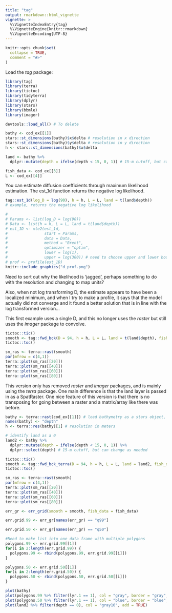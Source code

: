 ```yaml
---
title: "tag"
output: rmarkdown::html_vignette
vignette: >
  %\VignetteIndexEntry{tag}
  %\VignetteEngine{knitr::rmarkdown}
  %\VignetteEncoding{UTF-8}
---
```


```r
knitr::opts_chunk$set(
  collapse = TRUE,
  comment = "#>"
)
```

Load the *tag* package:
```r
library(tag)
library(terra)
library(tictoc)
library(tidyterra)
library(dplyr)
library(stars)
library(bbmle)
library(imager)
```

```r
devtools::load_all() # To delete

bathy <- cod_ex[[1]]
stars::st_dimensions(bathy)$x$delta # resolution in x direction
stars::st_dimensions(bathy)$y$delta # resolution in y direction
h <- stars::st_dimensions(bathy)$x$delta

land <- bathy %>%
  dplyr::mutate(depth = ifelse(depth < 15, 0, 1)) # 15-m cutoff, but can change as needed

fish_data <- cod_ex[[3]]
L <- cod_ex[[4]]
```

You can estimate diffusion coefficients through maximum likelihood estimation. The est_1d function returns the negative log likelihood.

``` r
tag::est_1d(log_D = log(90), h = h, L = L, land = t(land$depth))
# example, returns the negative log likelihood

# 
# Params <- list(log_D = log(90))
# Data <- list(h = h, L = L, land = t(land$depth))
# est_1D <- mle2(est_1d, 
#                start = Params, 
#                data = Data, 
#                method = "Brent", 
#                optimizer = "optim",
#                lower = log(1),
#                upper = log(300)) # need to choose upper and lower boundaries
# prof <- profile(est_1D)
knitr::include_graphics("d_prof.png")
```
Need to sort out why the likelihood is 'jagged', perhaps something to do with the resolution and changing to map units?

Also, when not log transforming D, the estimate appears to have been a localized minimum, and when I try to make a profile, it says that the model actually did not converge and it found a better solution that is in line with the log transformed version...

This first example uses a single D, and this no longer uses the *raster* but still uses the *imager* package to convolve. 
```r
tictoc::tic()
smooth <- tag::fwd_bck(D = 94, h = h, L = L, land = t(land$depth), fish_data = fish_data)
tictoc::toc()

sm_ras <- terra::rast(smooth)
par(mfrow = c(4,1))
terra::plot(sm_ras[[20]])
terra::plot(sm_ras[[40]])
terra::plot(sm_ras[[60]])
terra::plot(sm_ras[[80]])
```

This version only has removed *raster* and *imager* packages, and is mainly using the *terra* package. One main difference is that the land layer is passed in as a SpatRaster. One nice feature of this version is that there is no transposing for going between a raster and a matrix/array like there was before.

```r
bathy <- terra::rast(cod_ex[[1]]) # load bathymetry as a stars object, but convert to terra raster
names(bathy) <- "depth"
h <- terra::res(bathy)[1] # resolution in meters

# identify land as a 0
land2 <- bathy %>%
  dplyr::mutate(depth = ifelse(depth < 15, 0, 1)) %>% 
  dplyr::select(depth) # 15-m cutoff, but can change as needed

tictoc::tic()
smooth <- tag::fwd_bck_terra(D = 94, h = h, L = L, land = land2, fish_data = fish_data)
tictoc::toc()

sm_ras <- terra::rast(smooth)
par(mfrow = c(4,1))
terra::plot(sm_ras[[20]])
terra::plot(sm_ras[[40]])
terra::plot(sm_ras[[60]])
terra::plot(sm_ras[[80]])
```

```r
err_gr <- err_grid(smooth = smooth, fish_data = fish_data)

err.grid.99 <- err_gr[names(err_gr) == "q99"]

err.grid.50 <- err_gr[names(err_gr) == "q50"]

#Need to make list into one data frame with multiple polygons
polygons.99 <- err.grid.99[[1]]
for(i in 2:length(err.grid.99)) {
  polygons.99 <- rbind(polygons.99, err.grid.99[[i]])
}

polygons.50 <- err.grid.50[[1]]
for(i in 2:length(err.grid.50)) {
  polygons.50 <- rbind(polygons.50, err.grid.50[[i]])
}

plot(bathy)
plot(polygons.99 %>% filter(lyr.1 == 1), col = "gray", border = "gray", add = TRUE)
plot(polygons.50 %>% filter(lyr.1 == 1), col = "blue", border = "blue", add = TRUE)
plot(land2 %>% filter(depth == 0), col = "gray10", add = TRUE)
```


